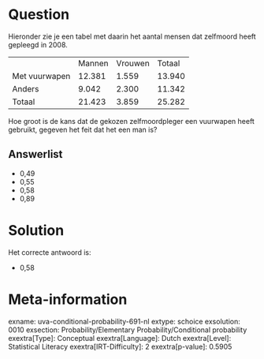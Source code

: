 Question
========

Hieronder zie je een tabel met daarin het aantal mensen dat zelfmoord
heeft gepleegd in 2008.

  --------------- -------- --------- --------
                  Mannen   Vrouwen   Totaal
  Met vuurwapen   12.381   1.559     13.940
  Anders          9.042    2.300     11.342
  Totaal          21.423   3.859     25.282
  --------------- -------- --------- --------

Hoe groot is de kans dat de gekozen zelfmoordpleger een vuurwapen heeft
gebruikt, gegeven het feit dat het een man is?

Answerlist
----------

* 0,49
* 0,55
* 0,58
* 0,89

Solution
========

Het correcte antwoord is: 

* 0,58

Meta-information
================
exname: uva-conditional-probability-691-nl
extype: schoice
exsolution: 0010
exsection: Probability/Elementary Probability/Conditional probability
exextra[Type]: Conceptual
exextra[Language]: Dutch
exextra[Level]: Statistical Literacy
exextra[IRT-Difficulty]: 2
exextra[p-value]: 0.5905
